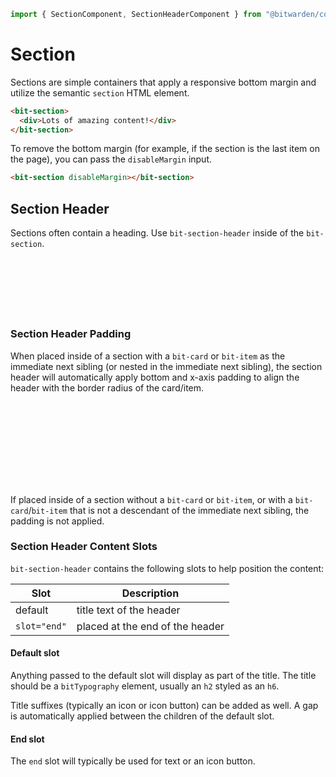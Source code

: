 

<Meta of={stories} />

```ts
import { SectionComponent, SectionHeaderComponent } from "@bitwarden/components";
```

# Section

Sections are simple containers that apply a responsive bottom margin and utilize the semantic
`section` HTML element.

```html
<bit-section>
  <div>Lots of amazing content!</div>
</bit-section>
```

To remove the bottom margin (for example, if the section is the last item on the page), you can pass
the `disableMargin` input.

```html
<bit-section disableMargin></bit-section>
```

<Canvas of={stories.Default} />

## Section Header

Sections often contain a heading. Use `bit-section-header` inside of the `bit-section`.

```html
<bit-section>
  <bit-section-header>
    <h1 bitTypography="h1">I'm a section header</h1>
  </bit-section-header>
  <div>Section content here!</div>
</bit-section>
```

### Section Header Padding

When placed inside of a section with a `bit-card` or `bit-item` as the immediate next sibling (or
nested in the immediate next sibling), the section header will automatically apply bottom and x-axis
padding to align the header with the border radius of the card/item.

```html
<bit-section>
  <bit-section-header>
    <h2 bitTypography="h6">I'm a section header</h2>
    <button bitIconButton="bwi-star" label="Favorite" size="small" slot="end"></button>
  </bit-section-header>
  <bit-card>
    <h3 bitTypography="h3">I'm card content</h3>
  </bit-card>
</bit-section>
```

<Canvas of={stories.HeaderWithPadding} />

If placed inside of a section without a `bit-card` or `bit-item`, or with a `bit-card`/`bit-item`
that is not a descendant of the immediate next sibling, the padding is not applied.

<Canvas of={stories.HeaderWithoutPadding} />

### Section Header Content Slots

`bit-section-header` contains the following slots to help position the content:

| Slot         | Description                     |
| ------------ | ------------------------------- |
| default      | title text of the header        |
| `slot="end"` | placed at the end of the header |

#### Default slot

Anything passed to the default slot will display as part of the title. The title should be a
`bitTypography` element, usually an `h2` styled as an `h6`.

Title suffixes (typically an icon or icon button) can be added as well. A gap is automatically
applied between the children of the default slot.

<Canvas of={stories.HeaderVariants} />

#### End slot

The `end` slot will typically be used for text or an icon button.

<Canvas of={stories.HeaderEndSlotVariants} />
